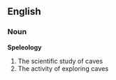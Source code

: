 ==English==
===Noun===
'''Speleology'''
#The scientific study of caves
#The activity of exploring caves